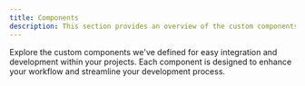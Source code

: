 ```yaml
---
title: Components
description: This section provides an overview of the custom components available in Dagrs.
---
```


Explore the custom components we've defined for easy integration and development within your projects. Each component is designed to enhance your workflow and streamline your development process.


<Outlet path="/getting-started/components" />